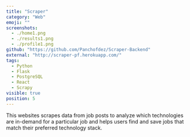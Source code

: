 ```yaml
---
title: "Scraper"
category: "Web"
emoji: ""
screenshots:
  - ./home1.png
  - ./results1.png
  - ./profile1.png
github: "https://github.com/Panchofdez/Scraper-Backend"
external: "http://scraper-pf.herokuapp.com/"
tags:
  - Python
  - Flask
  - PostgreSQL
  - React
  - Scrapy
visible: true
position: 5
---
```


This websites scrapes data from job posts to analyze which technologies are in-demand for a particular job and
helps users find and save jobs that match their preferred technology stack.
